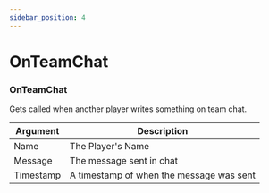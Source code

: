```yaml
---
sidebar_position: 4
---
```


# OnTeamChat

### OnTeamChat
Gets called when another player writes something on team chat.

| Argument  | Description                              |
|-----------|------------------------------------------|
| Name      | The Player's Name                        |
| Message   | The message sent in chat                 |
| Timestamp | A timestamp of when the message was sent |